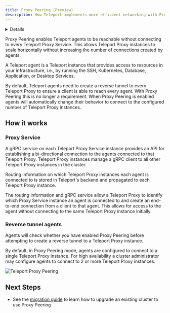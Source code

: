 ```yaml
---
title: Proxy Peering (Preview)
description: How Teleport implements more efficient networking with Proxy Peering.
---
```


<Details
  title="Version warning"
  opened={true}
  min="10.0"
>
  Proxy Peering is available in Preview starting from Teleport `10.0`.
</Details>

Proxy Peering enables Teleport agents to be reachable without connecting to
every Teleport Proxy Service. This allows Teleport Proxy instances to scale
horizontally without increasing the number of connections created by agents.

<Admonition title="Note" type="tip">
  A Teleport agent is a Teleport instance that provides access to resources in your infrastructure, i.e., by running the SSH,
  Kubernetes, Database, Application, or Desktop Services.
</Admonition>

By default, Teleport agents need to create a reverse tunnel to every Teleport Proxy
to ensure a client is able to reach every agent. With Proxy Peering this is no
longer a requirement. When Proxy Peering is enabled agents will automatically
change their behavior to connect to the configured number of Teleport Proxy
instances.

## How it works

### Proxy Service

A gRPC service on each Teleport Proxy Service instance provides an API for establishing a
bi-directional connection to the agents connected to that Teleport Proxy. Teleport
Proxy instances manage a gRPC client to all other Teleport Proxy instances in the
cluster.

Routing information on which Teleport Proxy instances each agent is connected to
is stored in Teleport's backend and propagated to each Teleport Proxy instance.

The routing information and gRPC service allow a Teleport Proxy to identify which
Proxy Service instance an agent is connected to and create an end-to-end connection
from a client to that agent. This allows for access to the agent without connecting
to the same Teleport Proxy instance initially.

### Reverse tunnel agents

Agents will check whether you have enabled Proxy Peering before
attempting to create a reverse tunnel to a Teleport Proxy instance.

By default, in Proxy Peering mode, agents are configured to connect to a single
Teleport Proxy instance. For high availability a cluster administrator may
configure agents to connect to 2 or more Teleport Proxy instances.

![Teleport Proxy Peering](../../img/architecture/proxy-peering@1.2x.svg)

## Next Steps
- See the [migration guide](../management/operations/proxy-peering.mdx) to learn how to upgrade an existing cluster to use
Proxy Peering
